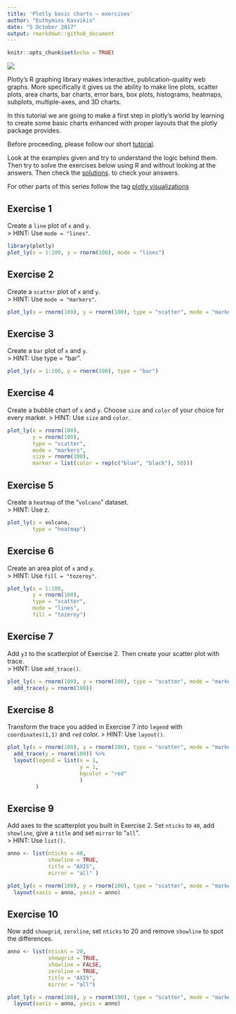 ```yaml
---
title: 'Plotly basic charts – exercises'
author: "Euthymios Kasvikis"
date: "5 October 2017"
output: rmarkdown::github_document
---
```


```r
knitr::opts_chunk$set(echo = TRUE)
```

![](https://www.r-exercises.com/wp-content/uploads/2017/09/HS_part8-7.png)

Plotly’s R graphing library makes interactive, publication-quality web graphs. More specifically it gives us the ability to make line plots, scatter plots, area charts, bar charts, error bars, box plots, histograms, heatmaps, subplots, multiple-axes, and 3D charts.  

In this tutorial we are going to make a first step in plotly’s world by learning to create some basic charts enhanced with proper layouts that the plotly package provides.  

Before proceeding, please follow our short [tutorial](http://r-exercises.com/2017/09/28/how-to-plot-basic-charts-with-plotly/).  

Look at the examples given and try to understand the logic behind them. Then try to solve the exercises below using R and without looking at the answers. Then check the [solutions](http://r-exercises.com/2017/10/05/plotly-basic-charts-exercises-solutions/).
to check your answers.  

For other parts of this series follow the tag [plotly visualizations](http://r-exercises.com/tag/plotly-visualizations)  

## Exercise 1

Create a `line` plot of `x` and `y`.  
> HINT: Use `mode = "lines"`.

```r
library(plotly)
plot_ly(x = 1:100, y = rnorm(100), mode = "lines")
```

## Exercise 2

Create a `scatter` plot of `x` and `y`.  
> HINT: Use `mode = "markers"`.  

```r
plot_ly(x = rnorm(100), y = rnorm(100), type = "scatter", mode = "markers")
```

## Exercise 3

Create a `bar` plot of `x` and `y`.  
> HINT: Use type = "bar".  

```r
plot_ly(x = 1:100, y = rnorm(100), type = "bar")
```

## Exercise 4

Create a bubble chart of `x` and `y`. Choose `size` and `color` of your choice for every marker. 
> HINT: Use `size` and `color`.  
 
```r
plot_ly(x = rnorm(100), 
        y = rnorm(100), 
        type = "scatter",
        mode = "markers",
        size = rnorm(100),
        marker = list(color = rep(c("blue", "black"), 50)))
```

## Exercise 5

Create a `heatmap` of the “`volcano`” dataset.  
> HINT: Use z.  
 
```r
plot_ly(z = volcano,
        type = "heatmap")
```

## Exercise 6

Create an area plot of `x` and `y`.  
> HINT: Use `fill = "tozeroy"`.   
 
```r
plot_ly(x = 1:100, 
        y = rnorm(100), 
        type = "scatter",
        mode = "lines",
        fill = "tozeroy")
```

## Exercise 7

Add `y3` to the scatterplot of Exercise 2. Then create your scatter plot with trace.  
> HINT: Use `add_trace()`.  

```r
plot_ly(x = rnorm(100), y = rnorm(100), type = "scatter", mode = "markers") %>%
  add_trace(y = rnorm(100))
```

## Exercise 8

Transform the trace you added in Exercise 7 into `legend` with `coordinates(1,1)` and `red` color. 
> HINT: Use `layout()`.

```r
plot_ly(x = rnorm(100), y = rnorm(100), type = "scatter", mode = "markers") %>%
  add_trace(y = rnorm(100)) %>%
  layout(legend = list(x = 1,
                       y = 1,
                       bgcolor = "red" 
                       )
         )
```


## Exercise 9

Add axes to the scatterplot you built in Exercise 2. Set `nticks` to `40`, add `showline`, give a `title` and set `mirror` to “`all`”.  
> HINT: Use `list()`.

```r
anno <- list(nticks = 40,
             showline = TRUE,
             title = "AXIS",
             mirror = "all" )

plot_ly(x = rnorm(100), y = rnorm(100), type = "scatter", mode = "markers") %>%
  layout(xaxis = anno, yaxis = anno)
```

## Exercise 10

Now add `showgrid`, `zeroline`, set `nticks` to 20 and remove `showline` to spot the differences.

```r
anno <- list(nticks = 20,
             showgrid = TRUE,
             showline = FALSE,
             zeroline = TRUE,
             title = "AXIS",
             mirror = "all")

plot_ly(x = rnorm(100), y = rnorm(100), type = "scatter", mode = "markers") %>%
  layout(xaxis = anno, yaxis = anno)
```